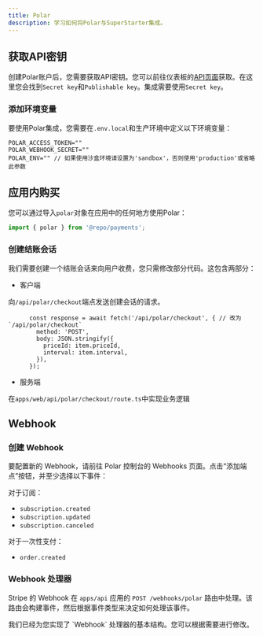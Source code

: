 ```yaml
---
title: Polar
description: 学习如何将Polar与SuperStarter集成。
---
```


## 获取API密钥

创建Polar账户后，您需要获取API密钥。您可以前往仪表板的[API页面](https://polar.sh/)获取。在这里您会找到`Secret key`和`Publishable key`。集成需要使用`Secret key`。

### 添加环境变量

要使用Polar集成，您需要在`.env.local`和生产环境中定义以下环境变量：

```env .env.local
POLAR_ACCESS_TOKEN=""
POLAR_WEBHOOK_SECRET=""
POLAR_ENV="" // 如果使用沙盒环境请设置为'sandbox'，否则使用'production'或省略此参数
```

## 应用内购买

您可以通过导入`polar`对象在应用中的任何地方使用Polar：
```ts page.tsx
import { polar } from '@repo/payments';
```

### 创建结账会话

我们需要创建一个结账会话来向用户收费，您只需修改部分代码。这包含两部分：

- 客户端

向`/api/polar/checkout`端点发送创建会话的请求。

```tsx apps/web/[locale]/components/payment/price-form.tsx
      const response = await fetch('/api/polar/checkout', { // 改为`/api/polar/checkout`
        method: 'POST',
        body: JSON.stringify({
          priceId: item.priceId,
          interval: item.interval,
        }),
      });
```

- 服务端

在`apps/web/api/polar/checkout/route.ts`中实现业务逻辑

## Webhook

### 创建 Webhook

要配置新的 Webhook，请前往 Polar 控制台的 Webhooks 页面。点击“添加端点”按钮，并至少选择以下事件：

对于订阅：
- `subscription.created`
- `subscription.updated`
- `subscription.canceled`

对于一次性支付：
- `order.created`

### Webhook 处理器

Stripe 的 Webhook 在 `apps/api` 应用的 `POST /webhooks/polar` 路由中处理。该路由会构建事件，然后根据事件类型来决定如何处理该事件。

<Note>
我们已经为您实现了 `Webhook` 处理器的基本结构。您可以根据需要进行修改。
</Note>